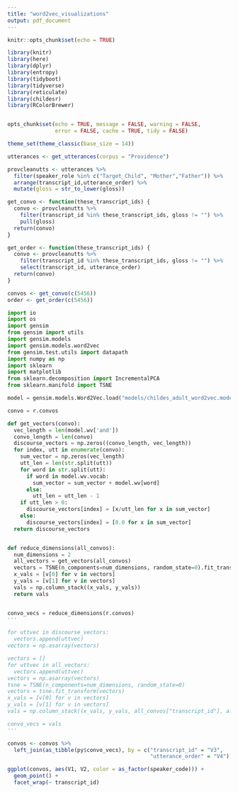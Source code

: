 ```yaml
---
title: "word2vec_visualizations"
output: pdf_document
---
```


```r
knitr::opts_chunk$set(echo = TRUE)

library(knitr)
library(here)
library(dplyr)
library(entropy)
library(tidyboot)
library(tidyverse)
library(reticulate)
library(childesr)
library(RColorBrewer)


opts_chunk$set(echo = TRUE, message = FALSE, warning = FALSE, 
               error = FALSE, cache = TRUE, tidy = FALSE)

theme_set(theme_classic(base_size = 14))
```

```r
utterances <- get_utterances(corpus = "Providence")

provcleanutts <- utterances %>%
  filter(speaker_role %in% c("Target_Child", "Mother","Father")) %>%
  arrange(transcript_id,utterance_order) %>%
  mutate(gloss = str_to_lower(gloss))

get_convo <- function(these_transcript_ids) {
  convo <- provcleanutts %>%
    filter(transcript_id %in% these_transcript_ids, gloss != "") %>%
    pull(gloss)
  return(convo)
}

get_order <- function(these_transcript_ids) {
  convo <- provcleanutts %>%
    filter(transcript_id %in% these_transcript_ids, gloss != "") %>%
    select(transcript_id, utterance_order)
  return(convo)
}

convos <- get_convo(c(5456))
order <- get_order(c(5456))

```

```python
import io
import os
import gensim
from gensim import utils
import gensim.models
import gensim.models.word2vec
from gensim.test.utils import datapath
import numpy as np
import sklearn
import matplotlib
from sklearn.decomposition import IncrementalPCA    
from sklearn.manifold import TSNE  

model = gensim.models.Word2Vec.load("models/childes_adult_word2vec.model")

convo = r.convos

def get_vectors(convo):
  vec_length = len(model.wv['and'])
  convo_length = len(convo)
  discourse_vectors = np.zeros((convo_length, vec_length))
  for index, utt in enumerate(convo):
    sum_vector = np.zeros(vec_length)
    utt_len = len(str.split(utt))
    for word in str.split(utt):
      if word in model.wv.vocab:
        sum_vector = sum_vector + model.wv[word]
      else:
        utt_len = utt_len - 1
    if utt_len > 0:
      discourse_vectors[index] = [x/utt_len for x in sum_vector]
    else:
      discourse_vectors[index] = [0.0 for x in sum_vector]
  return discourse_vectors


def reduce_dimensions(all_convos):
  num_dimensions = 2 
  all_vectors = get_vectors(all_convos)
  vectors = TSNE(n_components=num_dimensions, random_state=0).fit_transform(all_vectors)
  x_vals = [v[0] for v in vectors]
  y_vals = [v[1] for v in vectors]
  vals = np.column_stack((x_vals, y_vals))
  return vals


convo_vecs = reduce_dimensions(r.convos)
'''

for uttvec in discourse_vectors:
  vectors.append(uttvec)
vectors = np.asarray(vectors)

vectors = []
for uttvec in all_vectors:
  vectors.append(uttvec)
vectors = np.asarray(vectors)
tsne = TSNE(n_components=num_dimensions, random_state=0)
vectors = tsne.fit_transform(vectors)
x_vals = [v[0] for v in vectors]
y_vals = [v[1] for v in vectors]
vals = np.column_stack((x_vals, y_vals, all_convos["transcript_id"], all_convos["utterance_order"]))

convo_vecs = vals
'''
```

```r

convos <- convos %>%
  left_join(as_tibble(py$convo_vecs), by = c("transcript_id" = "V3", 
                                             "utterance_order" = "V4"))

ggplot(convos, aes(V1, V2, color = as_factor(speaker_code))) + 
  geom_point() + 
  facet_wrap(~ transcript_id)

```
